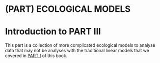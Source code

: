 # (PART) ECOLOGICAL MODELS {-}

# Introduction to PART III {#PART-III}
This part is a collection of more complicated ecological models to analyse data that may not be analyses with the traditional linear models that we covered in [PART I](#PART-I) of this book. 





